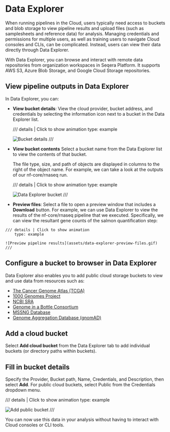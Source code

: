# Data Explorer

When running pipelines in the Cloud, users typically need access to buckets and blob storage to view pipeline results and upload files (such as samplesheets and reference data) for analysis. Managing credentials and permissions for multiple users, as well as training users to navigate Cloud consoles and CLIs, can be complicated. Instead, users can view their data directly through Data Explorer.

With Data Explorer, you can browse and interact with remote data repositories from organization workspaces in Seqera Platform. It supports AWS S3, Azure Blob Storage, and Google Cloud Storage repositories.

## View pipeline outputs in Data Explorer

In Data Explorer, you can:

  - **View bucket details**:
    View the cloud provider, bucket address, and credentials by selecting the information icon next to a bucket in the Data Explorer list.


    /// details | Click to show animation
        type: example

    ![Bucket details](assets/data-explorer-view-details.gif)
    ///

  - **View bucket contents**
    Select a bucket name from the Data Explorer list to view the contents of that bucket. 
    
    The file type, size, and path of objects are displayed in columns to the right of the object name. For example, we can take a look at the outputs of our nf-core/rnaseq run.

    /// details | Click to show animation
        type: example
    
    ![Data Explorer bucket](assets/sp-cloud-data-explorer.gif)
    ///

   - **Preview files**: 
    Select a file to open a preview window that includes a **Download** button. For example, we can use Data Explorer to view the results of the nf-core/rnaseq pipeline that we executed. Specifically, we can view the resultant gene counts of the salmon quantification step:



    /// details | Click to show animation
        type: example

    ![Preview pipeline results](assets/data-explorer-preview-files.gif)
    ///

## Configure a bucket to browser in Data Explorer
Data Explorer also enables you to add public cloud storage buckets to view and use data from resources such as:

- [The Cancer Genome Atlas (TCGA)](https://registry.opendata.aws/tcga/)
- [1000 Genomes Project](https://registry.opendata.aws/1000-genomes/)
- [NCBI SRA](https://registry.opendata.aws/ncbi-sra/)
- [Genome in a Bottle Consortium](https://docs.opendata.aws/giab/readme.html)
- [MSSNG Database](https://cloud.google.com/life-sciences/docs/resources/public-datasets/mssng)
- [Genome Aggregation Database (gnomAD)](https://cloud.google.com/life-sciences/docs/resources/public-datasets/gnomad) 

## Add a cloud bucket
Select **Add cloud bucket** from the Data Explorer tab to add individual buckets (or directory paths within buckets). 

## Fill in bucket details
Specify the Provider, Bucket path, Name, Credentials, and Description, then select **Add**. For public cloud buckets, select Public from the Credentials dropdown menu.


  /// details | Click to show animation
      type: example

  ![Add public bucket](assets/data-explorer-add-bucket.gif)
  ///

You can now use this data in your analysis without having to interact with Cloud consoles or CLI tools. 
